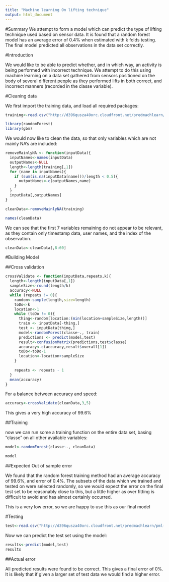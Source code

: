 ```yaml
---
title: "Machine learning On lifting technique"
output: html_document
---
```

#Summary
We attempt to form a model which can predict the type of lifting technique used based on sensor data. It is found that a random forest model has an average error of 0.4% when estimated with k folds testing. The final model predicted all observations in the data set correctly.


#Introduction

We would like to be able to predict whether, and in which way, an activity is being performed with incorrect technique. We attempt to do this using machine learning on a data set gathered from sensors positioned on the body of several different people as they performed lifts in both correct, and incorrect manners (recorded in the classe variable).

#Cleaning data

We first import the training data, and load all required packages:

```r
training<-read.csv("http://d396qusza40orc.cloudfront.net/predmachlearn/pml-training.csv",na.strings=c("","NA"))

library(randomForest)
library(gbm)
```

We would now like to clean the data, so that only variables which are not mainly NA's are included:

```r
removeMainlyNA <- function(inputData){
  inputNames<-names(inputData)
  outputNames<-NULL
  length<-length(training[,1])
  for (name in inputNames){
    if (sum(is.na(inputData[name]))/length < 0.5){
      outputNames<-c(outputNames,name)
    }
  }
  inputData[,outputNames]
}

cleanData<-removeMainlyNA(training)

names(cleanData)
```

We can see that the first 7 variables remaining do not appear to be relevant, as they contain only timestamp data, user names, and the index of the observation.

```r
cleanData<-cleanData[,8:60]
```

#Building Model


##Cross validation

```r
crossValidate <- function(inputData,repeats,k){
  length<-length(inputData[,1])
  sampleSize<-round(length/k)
  accuracy<-NULL
  while (repeats != 0){
    random<-sample(length,size=length)
    toDo<-k
    location<-1
    while (toDo != 0){
      thing<-random[location:(min(location+sampleSize,length))]
      train <- inputData[-thing,]
      test <- inputData[thing,]
      model<-randomForest(classe~., train)
      predictions <- predict(model,test)
      result<-confusionMatrix(predictions,test$classe)
      accuracy<-c(accuracy,result$overall[1])
      toDo<-toDo-1
      location<-location+sampleSize
    }
    
    repeats <- repeats - 1
  }
  mean(accuracy)
}

```

For a balance between accuracy and speed:

```r
accuracy<-crossValidate(cleanData,3,5)
```

This gives a very high accuracy of 99.6%

##Training

now we can run some a training function on the entire data set, basing "classe" on all other available variables:

```r
model<-randomForest(classe~., cleanData)

model
```


##Expected Out of sample error

We found that the random forest training method had an average accuracy of 99.6%, and error of 0.4%. The subsets of the data which we trained and tested on were selected randomly, so we would expect the error on the final test set to be reasonably close to this, but a little higher as over fitting is difficult to avoid and has almost certainly occurred.

This is a very low error, so we are happy to use this as our final model

#Testing

```r
test<-read.csv("http://d396qusza40orc.cloudfront.net/predmachlearn/pml-testing.csv",na.strings=c("","NA"))
```

Now we can predict the test set using the model:

```r
results<-predict(model,test)
results
```

##Actual error

All predicted results were found to be correct. This gives a final error of 0%. It is likely that if given a larger set of test data we would find a higher error.

